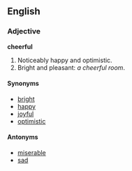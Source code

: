 ==English==

===Adjective===
'''cheerful'''
# Noticeably happy and optimistic.
# Bright and pleasant: ''a cheerful room''.

====Synonyms====
*[[bright]]
*[[happy]]
*[[joyful]]
*[[optimistic]]

====Antonyms====
*[[miserable]]
*[[sad]]
